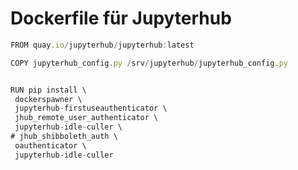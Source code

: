 # Dockerfile für Jupyterhub
```js
FROM quay.io/jupyterhub/jupyterhub:latest

COPY jupyterhub_config.py /srv/jupyterhub/jupyterhub_config.py


RUN pip install \
 dockerspawner \
 jupyterhub-firstuseauthenticator \
 jhub_remote_user_authenticator \
 jupyterhub-idle-culler \
# jhub_shibboleth_auth \
 oauthenticator \
 jupyterhub-idle-culler

```

